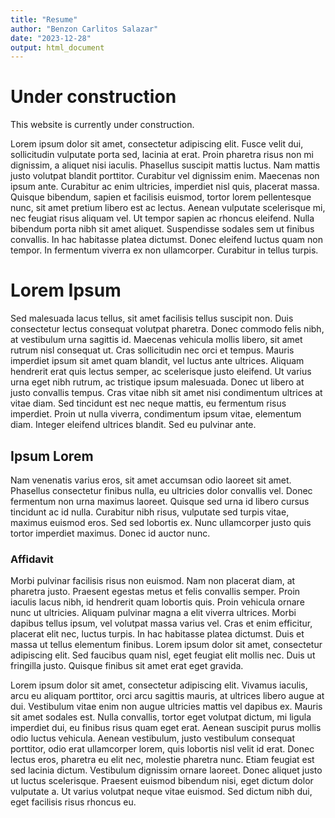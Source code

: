 ```yaml
---
title: "Resume"
author: "Benzon Carlitos Salazar"
date: "2023-12-28"
output: html_document
---
```


# Under construction

This website is currently under construction.

Lorem ipsum dolor sit amet, consectetur adipiscing elit. Fusce velit dui, sollicitudin vulputate porta sed, lacinia at 
erat. Proin pharetra risus non mi dignissim, a aliquet nisi iaculis. Phasellus suscipit mattis luctus. Nam mattis justo 
volutpat blandit porttitor. Curabitur vel dignissim enim. Maecenas non ipsum ante. Curabitur ac enim ultricies, imperdiet 
nisl quis, placerat massa. Quisque bibendum, sapien et facilisis euismod, tortor lorem pellentesque nunc, sit amet pretium 
libero est ac lectus. Aenean vulputate scelerisque mi, nec feugiat risus aliquam vel. Ut tempor sapien ac rhoncus eleifend. 
Nulla bibendum porta nibh sit amet aliquet. Suspendisse sodales sem ut finibus convallis. In hac habitasse platea dictumst. 
Donec eleifend luctus quam non tempor. In fermentum viverra ex non ullamcorper. Curabitur in tellus turpis.

# Lorem Ipsum

Sed malesuada lacus tellus, sit amet facilisis tellus suscipit non. Duis consectetur lectus consequat volutpat pharetra. 
Donec commodo felis nibh, at vestibulum urna sagittis id. Maecenas vehicula mollis libero, sit amet rutrum nisl consequat 
ut. Cras sollicitudin nec orci et tempus. Mauris imperdiet ipsum sit amet quam blandit, vel luctus ante ultrices. Aliquam 
hendrerit erat quis lectus semper, ac scelerisque justo eleifend. Ut varius urna eget nibh rutrum, ac tristique ipsum 
malesuada. Donec ut libero at justo convallis tempus. Cras vitae nibh sit amet nisi condimentum ultrices at vitae diam. 
Sed tincidunt est nec neque mattis, eu fermentum risus imperdiet. Proin ut nulla viverra, condimentum ipsum vitae, 
elementum diam. Integer eleifend ultrices blandit. Sed eu pulvinar ante.

## Ipsum Lorem

Nam venenatis varius eros, sit amet accumsan odio laoreet sit amet. Phasellus consectetur finibus nulla, eu ultricies 
dolor convallis vel. Donec fermentum non urna maximus laoreet. Quisque sed urna id libero cursus tincidunt ac id nulla. 
Curabitur nibh risus, vulputate sed turpis vitae, maximus euismod eros. Sed sed lobortis ex. Nunc ullamcorper justo quis 
tortor imperdiet maximus. Donec id auctor nunc.

### Affidavit

Morbi pulvinar facilisis risus non euismod. Nam non placerat diam, at pharetra justo. Praesent egestas metus et felis 
convallis semper. Proin iaculis lacus nibh, id hendrerit quam lobortis quis. Proin vehicula ornare nunc ut ultricies. 
Aliquam pulvinar magna a elit viverra ultrices. Morbi dapibus tellus ipsum, vel volutpat massa varius vel. Cras et enim 
efficitur, placerat elit nec, luctus turpis. In hac habitasse platea dictumst. Duis et massa ut tellus elementum finibus. 
Lorem ipsum dolor sit amet, consectetur adipiscing elit. Sed faucibus quam nisl, eget feugiat elit mollis nec. Duis ut 
fringilla justo. Quisque finibus sit amet erat eget gravida.

Lorem ipsum dolor sit amet, consectetur adipiscing elit. Vivamus iaculis, arcu eu aliquam porttitor, orci arcu sagittis 
mauris, at ultrices libero augue at dui. Vestibulum vitae enim non augue ultricies mattis vel dapibus ex. Mauris sit amet 
sodales est. Nulla convallis, tortor eget volutpat dictum, mi ligula imperdiet dui, eu finibus risus quam eget erat. 
Aenean suscipit purus mollis odio luctus vehicula. Aenean vestibulum, justo vestibulum consequat porttitor, odio erat 
ullamcorper lorem, quis lobortis nisl velit id erat. Donec lectus eros, pharetra eu elit nec, molestie pharetra nunc. 
Etiam feugiat est sed lacinia dictum. Vestibulum dignissim ornare laoreet. Donec aliquet justo ut luctus scelerisque. 
Praesent euismod bibendum nisi, eget dictum dolor vulputate a. Ut varius volutpat neque vitae euismod. Sed dictum nibh 
dui, eget facilisis risus rhoncus eu. 
